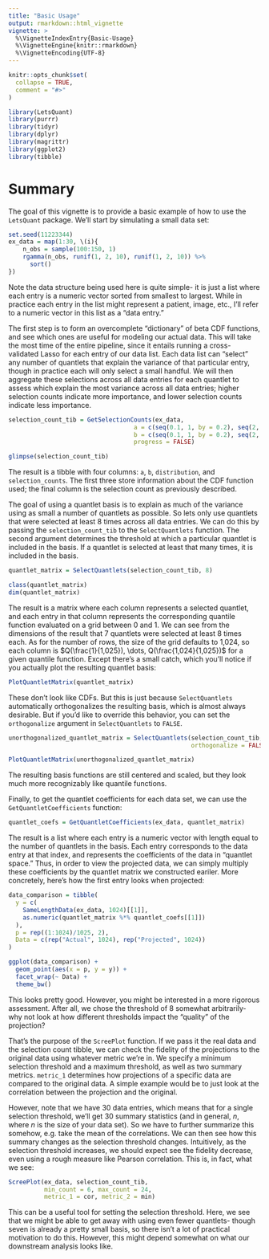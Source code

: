 ```yaml
---
title: "Basic Usage"
output: rmarkdown::html_vignette
vignette: >
  %\VignetteIndexEntry{Basic-Usage}
  %\VignetteEngine{knitr::rmarkdown}
  %\VignetteEncoding{UTF-8}
---
```


```r
knitr::opts_chunk$set(
  collapse = TRUE,
  comment = "#>"
)
```

```r
library(LetsQuant)
library(purrr)
library(tidyr)
library(dplyr)
library(magrittr)
library(ggplot2)
library(tibble)
```

# Summary

The goal of this vignette is to provide a basic example of how to use the `LetsQuant` package. We'll start by simulating a small data set:


```r
set.seed(11223344)
ex_data = map(1:30, \(i){
    n_obs = sample(100:150, 1)
    rgamma(n_obs, runif(1, 2, 10), runif(1, 2, 10)) %>%
      sort()
})
```

Note the data structure being used here is quite simple- it is just a list where each entry is a numeric vector sorted from smallest to largest. While in practice each entry in the list might represent a patient, image, etc., I'll refer to a numeric vector in this list as a "data entry." 

The first step is to form an overcomplete "dictionary" of beta CDF functions, and see which ones are useful for modeling our actual data. This will take the most time of the entire pipeline, since it entails running a cross-validated Lasso for each entry of our data list. Each data list can "select" any number of quantlets that explain the variance of that particular entry, though in practice each will only select a small handful. We will then aggregate these selections across all data entries for each quantlet to assess which explain the most variance across all data entries; higher selection counts indicate more importance, and lower selection counts indicate less importance. 

```r
selection_count_tib = GetSelectionCounts(ex_data,
                                   a = c(seq(0.1, 1, by = 0.2), seq(2, 100, by = 1)),
                                   b = c(seq(0.1, 1, by = 0.2), seq(2, 100, by = 1)),
                                   progress = FALSE)

glimpse(selection_count_tib)
```

The result is a tibble with four columns: `a`, `b`, `distribution`, and `selection_counts`. The first three store information about the CDF function used; the final column is the selection count as previously described. 

The goal of using a quantlet basis is to explain as much of the variance using as small a number of quantlets as possible. So lets only use quantlets that were selected at least 8 times across all data entries. We can do this by passing the `selection_count_tib` to the `SelectQuantlets` function. The second argument determines the threshold at which a particular quantlet is included in the basis. If a quantlet is selected at least that many times, it is included in the basis.  

```r
quantlet_matrix = SelectQuantlets(selection_count_tib, 8)

class(quantlet_matrix)
dim(quantlet_matrix)
```

The result is a matrix where each column represents a selected quantlet, and each entry in that column represents the corresponding quantile function evaluated on a grid between 0 and 1. We can see from the dimensions of the result that 7 quantlets were selected at least 8 times each. As for the number of rows, the size of the grid defaults to 1,024, so each column is $Q(\frac{1}{1,025}), \dots, Q(\frac{1,024}{1,025})$ for a given quantile function.  Except there's a small catch, which you'll notice if you actually plot the resulting quantlet basis:

```r
PlotQuantletMatrix(quantlet_matrix)
```

These don't look like CDFs. But this is just because `SelectQuantlets` automatically orthogonalizes the resulting basis, which is almost always desirable. But if you'd like to override this behavior, you can set the `orthogonalize` argument in `SelectQuantlets` to `FALSE`. 

```r
unorthogonalized_quantlet_matrix = SelectQuantlets(selection_count_tib, 8, 
                                                   orthogonalize = FALSE)

PlotQuantletMatrix(unorthogonalized_quantlet_matrix)
```

The resulting basis functions are still centered and scaled, but they look much more recognizably like quantile functions. 

Finally, to get the quantlet coefficients for each data set, we can use the `GetQuantletCoefficients` function:

```r
quantlet_coefs = GetQuantletCoefficients(ex_data, quantlet_matrix)
```

The result is a list where each entry is a numeric vector with length equal to the number of quantlets in the basis. Each entry corresponds to the data entry at that index, and represents the coefficients of the data in "quantlet space." Thus, in order to view the projected data, we can simply multiply these coefficients by the quantlet matrix we constructed eariler. More concretely, here's how the first entry looks when projected:

```r
data_comparison = tibble(
  y = c(
    SameLengthData(ex_data, 1024)[[1]],
    as.numeric(quantlet_matrix %*% quantlet_coefs[[1]])
  ),
  p = rep((1:1024)/1025, 2),
  Data = c(rep("Actual", 1024), rep("Projected", 1024))
)

ggplot(data_comparison) + 
  geom_point(aes(x = p, y = y)) + 
  facet_wrap(~ Data) + 
  theme_bw()
```

This looks pretty good. However, you might be interested in a more rigorous assessment. After all, we chose the threshold of 8 somewhat arbitrarily- why not look at how different thresholds impact the "quality" of the projection?

That's the purpose of the `ScreePlot` function. If we pass it the real data and the selection count tibble, we can check the fidelity of the projections to the original data using whatever metric we're in. We specify a minimum selection threshold and a maximum threshold, as well as two summary metrics. `metric_1` determines how projections of a specific data are compared to the original data. A simple example would be to just look at the correlation between the projection and the original. 

However, note that we have 30 data entries, which means that for a single selection threshold, we'll get 30 summary statistics (and in general, $n$, where $n$ is the size of your data set). So we have to further summarize this somehow, e.g. take the mean of the correlations. We can then see how this summary changes as the selection threshold changes. Intuitively, as the selection threshold increases, we should expect see the fidelity decrease, even using a rough measure like Pearson correlation. This is, in fact, what we see:

```r
ScreePlot(ex_data, selection_count_tib,
          min_count = 6, max_count = 24,
          metric_1 = cor, metric_2 = min)
```

This can be a useful tool for setting the selection threshold. Here, we see that we might be able to get away with using even fewer quantlets- though seven is already a pretty small basis, so there isn't a lot of practical motivation to do this. However, this might depend somewhat on what our downstream analysis looks like.



